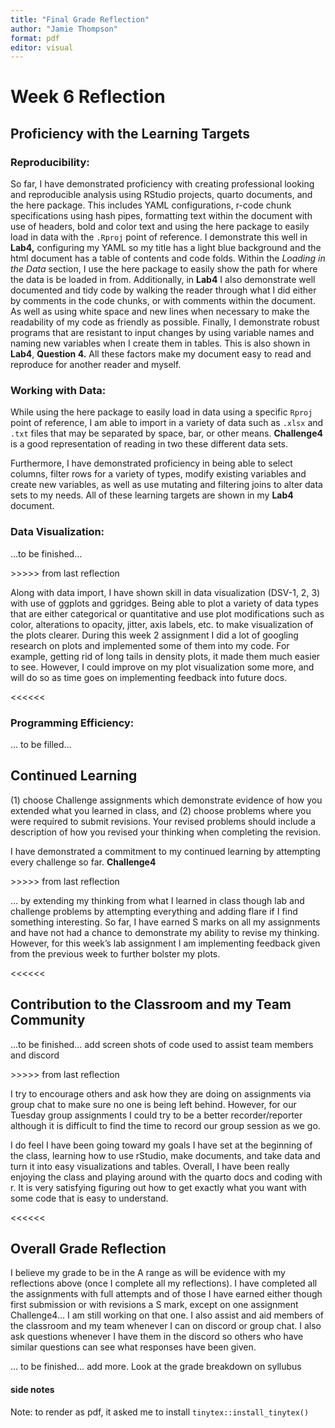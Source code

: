 ```yaml
---
title: "Final Grade Reflection"
author: "Jamie Thompson"
format: pdf
editor: visual
---
```


# Week 6 Reflection

## Proficiency with the Learning Targets

### Reproducibility:

So far, I have demonstrated proficiency with creating professional looking and reproducible analysis using RStudio projects, quarto documents, and the here package. This includes YAML configurations, r-code chunk specifications using hash pipes, formatting text within the document with use of headers, bold and color text and using the here package to easily load in data with the `.Rproj` point of reference. I demonstrate this well in **Lab4,** configuring my YAML so my title has a light blue background and the html document has a table of contents and code folds. Within the *Loading in the Data* section, I use the here package to easily show the path for where the data is be loaded in from. Additionally, in **Lab4** I also demonstrate well documented and tidy code by walking the reader through what I did either by comments in the code chunks, or with comments within the document. As well as using white space and new lines when necessary to make the readability of my code as friendly as possible. Finally, I demonstrate robust programs that are resistant to input changes by using variable names and naming new variables when I create them in tables. This is also shown in **Lab4**, **Question 4.** All these factors make my document easy to read and reproduce for another reader and myself.

### Working with Data:

While using the here package to easily load in data using a specific `Rproj` point of reference, I am able to import in a variety of data such as `.xlsx` and `.txt` files that may be separated by space, bar, or other means. **Challenge4** is a good representation of reading in two these different data sets.

Furthermore, I have demonstrated proficiency in being able to select columns, filter rows for a variety of types, modify existing variables and create new variables, as well as use mutating and filtering joins to alter data sets to my needs. All of these learning targets are shown in my **Lab4** document.

### Data Visualization:

...to be finished...

\>\>\>\>\> from last reflection

Along with data import, I have shown skill in data visualization (DSV-1, 2, 3) with use of ggplots and ggridges. Being able to plot a variety of data types that are either categorical or quantitative and use plot modifications such as color, alterations to opacity, jitter, axis labels, etc. to make visualization of the plots clearer. During this week 2 assignment I did a lot of googling research on plots and implemented some of them into my code. For example, getting rid of long tails in density plots, it made them much easier to see. However, I could improve on my plot visualization some more, and will do so as time goes on implementing feedback into future docs.

\<\<\<\<\<\<

### Programming Efficiency:

... to be filled...

## Continued Learning

\(1\) choose Challenge assignments which demonstrate evidence of how you extended what you learned in class, and (2) choose problems where you were required to submit revisions. Your revised problems should include a description of how you revised your thinking when completing the revision.

I have demonstrated a commitment to my continued learning by attempting every challenge so far. **Challenge4**

\>\>\>\>\> from last reflection

... by extending my thinking from what I learned in class though lab and challenge problems by attempting everything and adding flare if I find something interesting. So far, I have earned S marks on all my assignments and have not had a chance to demonstrate my ability to revise my thinking. However, for this week's lab assignment I am implementing feedback given from the previous week to further bolster my plots.

\<\<\<\<\<\<

## Contribution to the Classroom and my Team Community

...to be finished... add screen shots of code used to assist team members and discord

\>\>\>\>\> from last reflection

I try to encourage others and ask how they are doing on assignments via group chat to make sure no one is being left behind. However, for our Tuesday group assignments I could try to be a better recorder/reporter although it is difficult to find the time to record our group session as we go.

I do feel I have been going toward my goals I have set at the beginning of the class, learning how to use rStudio, make documents, and take data and turn it into easy visualizations and tables. Overall, I have been really enjoying the class and playing around with the quarto docs and coding with r. It is very satisfying figuring out how to get exactly what you want with some code that is easy to understand.

\<\<\<\<\<\<

## Overall Grade Reflection

I believe my grade to be in the A range as will be evidence with my reflections above (once I complete all my reflections). I have completed all the assignments with full attempts and of those I have earned either though first submission or with revisions a S mark, except on one assignment Challenge4... I am still working on that one. I also assist and aid members of the classroom and my team whenever I can on discord or group chat. I also ask questions whenever I have them in the discord so others who have similar questions can see what responses have been given.

... to be finished... add more. Look at the grade breakdown on syllubus

#### side notes

Note: to render as pdf, it asked me to install `tinytex::install_tinytex()`
